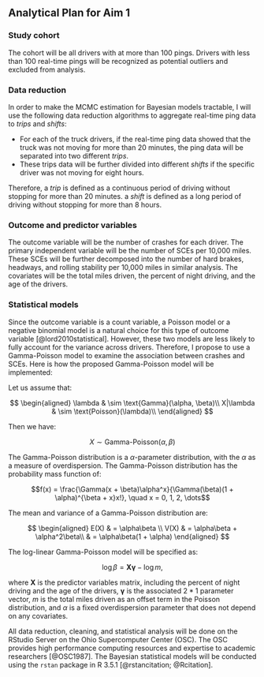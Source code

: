 Analytical Plan for Aim 1
-------------------------

### Study cohort

The cohort will be all drivers with at more than 100 pings. Drivers with less than 100 real-time pings will be recognized as potential outliers and excluded from analysis.

### Data reduction

In order to make the MCMC estimation for Bayesian models tractable, I will use the following data reduction algorithms to aggregate real-time ping data to *trips* and *shifts*:

- For each of the truck drivers, if the real-time ping data showed that the truck was not moving for more than 20 minutes, the ping data will be separated into two different *trips*.
- These trips data will be further divided into different *shifts* if the specific driver was not moving for eight hours. 

Therefore, a *trip* is defined as a continuous period of driving without stopping for more than 20 minutes. a *shift* is defined as a long period of driving without stopping for more than 8 hours. 

### Outcome and predictor variables

The outcome variable will be the number of crashes for each driver. The primary independent variable will be the number of SCEs per 10,000 miles. These SCEs will be further decomposed into the number of hard brakes, headways, and rolling stability per 10,000 miles in similar analysis. The covariates will be the total miles driven, the percent of night driving, and the age of the drivers.

### Statistical models

Since the outcome variable is a count variable, a Poisson model or a negative binomial model is a natural choice for this type of outcome variable [@lord2010statistical]. However, these two models are less likely to fully account for the variance across drivers. Therefore, I propose to use a Gamma-Poisson model to examine the association between crashes and SCEs. Here is how the proposed Gamma-Poisson model will be implemented:

Let us assume that:

$$
\begin{aligned}
\lambda & \sim \text{Gamma}(\alpha, \beta)\\
X|\lambda & \sim \text{Poisson}(\lambda)\\
\end{aligned}
$$

Then we have:

$$X \sim \text{Gamma-Poisson}(\alpha, \beta)$$

The Gamma-Poisson distribution is a $\alpha$-parameter distribution, with the $\alpha$ as a measure of overdispersion. The Gamma-Poisson distribution  has the probability mass function of:

$$f(x) = \frac{\Gamma(x + \beta)\alpha^x}{\Gamma(\beta)(1 + \alpha)^{\beta + x}x!}, \quad x = 0, 1, 2, \dots$$

The mean and variance of a Gamma-Poisson distribution are:

$$
\begin{aligned}
E(X) & = \alpha\beta \\
V(X) & = \alpha\beta + \alpha^2\beta\\
     & = \alpha\beta(1 + \alpha)
\end{aligned}
$$

The log-linear Gamma-Poisson model will be specified as:

$$
\log\beta = \mathbf{X\gamma} - \log m,
$$

where $\mathbf{X}$ is the predictor variables matrix, including the percent of night driving and the age of the drivers, $\mathbf{\gamma}$ is the associated $2*1$ parameter vector, $m$ is the total miles driven as an offset term in the Poisson distribution, and $\alpha$ is a fixed overdispersion parameter that does not depend on any covariates.

All data reduction, cleaning, and statistical analysis will be done on the RStudio Server on the Ohio Supercomputer Center (OSC). The OSC provides high performance computing resources and expertise to academic researchers [@OSC1987]. The Bayesian statistical models will be conducted using the `rstan` package in R 3.5.1 [@rstancitation; @Rcitation].